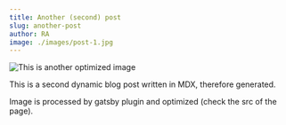---
title: Another (second) post
slug: another-post
author: RA
image: ./images/post-1.jpg
---

![This is another optimized image](./images/post-1.jpg)

This is a second dynamic blog post written in MDX, therefore generated.

Image is processed by gatsby plugin and optimized (check the src of the page).
